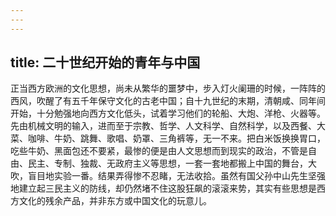 ```yaml
---
---
---
```

title: 二十世纪开始的青年与中国
---




正当西方欧洲的文化思想，尚未从繁华的噩梦中，步入灯火阑珊的时候，一阵阵的西风，吹醒了有五千年保守文化的古老中国；自十九世纪的末期，清朝咸、同年间开始，十分勉强地向西方文化低头，试着学习他们的轮船、大炮、洋枪、火器等。先由机械文明的输入，进而至于宗教、哲学、人文科学、自然科学，以及西餐、大菜、咖啡、牛奶、跳舞、歌唱、奶罩、三角裤等，无一不来。把白米饭换换胃口，吃些牛奶、黑面包还不要紧，最惨的便是由人文思想而到现实的政治，不管是自由、民主、专制、独裁、无政府主义等思想，一套一套地都搬上中国的舞台，大吹，盲目地实验一番。结果弄得惨不忍睹，无法收拾。虽然有国父孙中山先生坚强地建立起三民主义的防线，却仍然堵不住这股狂飙的滚滚来势，其实有些思想是西方文化的残余产品，并非东方或中国文化的玩意儿。